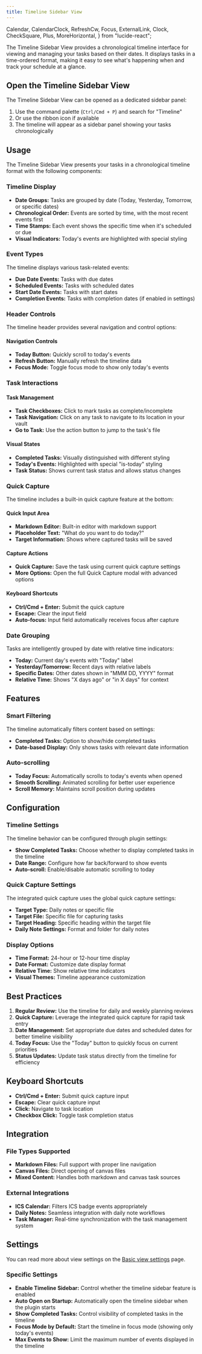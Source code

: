 ```yaml
---
title: Timeline Sidebar View
---
```


  Calendar,
  CalendarClock,
  RefreshCw,
  Focus,
  ExternalLink,
  Clock,
  CheckSquare,
  Plus,
  MoreHorizontal,
} from "lucide-react";

The Timeline Sidebar View provides a chronological timeline interface for viewing and managing your tasks based on their dates. It displays tasks in a time-ordered format, making it easy to see what's happening when and track your schedule at a glance.

<VersionCallout version="9.0.0" />

## Open the Timeline Sidebar View

The Timeline Sidebar View can be opened as a dedicated sidebar panel:

1. Use the command palette (`Ctrl/Cmd + P`) and search for "Timeline"
2. Or use the ribbon icon <CalendarClock className="inline-block w-5 h-5" /> if available
3. The timeline will appear as a sidebar panel showing your tasks chronologically

## Usage

The Timeline Sidebar View presents your tasks in a chronological timeline format with the following components:

### Timeline Display

- **Date Groups:** Tasks are grouped by date (Today, Yesterday, Tomorrow, or specific dates)
- **Chronological Order:** Events are sorted by time, with the most recent events first
- **Time Stamps:** Each event shows the specific time when it's scheduled or due
- **Visual Indicators:** Today's events are highlighted with special styling

### Event Types

The timeline displays various task-related events:

- **Due Date Events:** <Clock className="inline-block w-5 h-5" /> Tasks with due dates
- **Scheduled Events:** Tasks with scheduled dates
- **Start Date Events:** Tasks with start dates  
- **Completion Events:** Tasks with completion dates (if enabled in settings)

### Header Controls

The timeline header provides several navigation and control options:

#### Navigation Controls
- **Today Button:** <Calendar className="inline-block w-5 h-5" /> Quickly scroll to today's events
- **Refresh Button:** <RefreshCw className="inline-block w-5 h-5" /> Manually refresh the timeline data
- **Focus Mode:** <Focus className="inline-block w-5 h-5" /> Toggle focus mode to show only today's events

### Task Interactions

#### Task Management
- **Task Checkboxes:** <CheckSquare className="inline-block w-5 h-5" /> Click to mark tasks as complete/incomplete
- **Task Navigation:** Click on any task to navigate to its location in your vault
- **Go to Task:** <ExternalLink className="inline-block w-5 h-5" /> Use the action button to jump to the task's file

#### Visual States
- **Completed Tasks:** Visually distinguished with different styling
- **Today's Events:** Highlighted with special "is-today" styling
- **Task Status:** Shows current task status and allows status changes

### Quick Capture

The timeline includes a built-in quick capture feature at the bottom:

#### Quick Input Area
- **Markdown Editor:** Built-in editor with markdown support
- **Placeholder Text:** "What do you want to do today?"
- **Target Information:** Shows where captured tasks will be saved

#### Capture Actions
- **Quick Capture:** <Plus className="inline-block w-5 h-5" /> Save the task using current quick capture settings
- **More Options:** <MoreHorizontal className="inline-block w-5 h-5" /> Open the full Quick Capture modal with advanced options

#### Keyboard Shortcuts
- **Ctrl/Cmd + Enter:** Submit the quick capture
- **Escape:** Clear the input field
- **Auto-focus:** Input field automatically receives focus after capture

### Date Grouping

Tasks are intelligently grouped by date with relative time indicators:

- **Today:** Current day's events with "Today" label
- **Yesterday/Tomorrow:** Recent days with relative labels  
- **Specific Dates:** Other dates shown in "MMM DD, YYYY" format
- **Relative Time:** Shows "X days ago" or "in X days" for context

## Features

### Smart Filtering

The timeline automatically filters content based on settings:

- **Completed Tasks:** Option to show/hide completed tasks
- **Date-based Display:** Only shows tasks with relevant date information

### Auto-scrolling

- **Today Focus:** Automatically scrolls to today's events when opened
- **Smooth Scrolling:** Animated scrolling for better user experience
- **Scroll Memory:** Maintains scroll position during updates

## Configuration

### Timeline Settings

The timeline behavior can be configured through plugin settings:

- **Show Completed Tasks:** Choose whether to display completed tasks in the timeline
- **Date Range:** Configure how far back/forward to show events
- **Auto-scroll:** Enable/disable automatic scrolling to today

### Quick Capture Settings

The integrated quick capture uses the global quick capture settings:

- **Target Type:** Daily notes or specific file
- **Target File:** Specific file for capturing tasks
- **Target Heading:** Specific heading within the target file
- **Daily Note Settings:** Format and folder for daily notes

### Display Options

- **Time Format:** 24-hour or 12-hour time display
- **Date Format:** Customize date display format
- **Relative Time:** Show relative time indicators
- **Visual Themes:** Timeline appearance customization

## Best Practices

1. **Regular Review:** Use the timeline for daily and weekly planning reviews
2. **Quick Capture:** Leverage the integrated quick capture for rapid task entry
3. **Date Management:** Set appropriate due dates and scheduled dates for better timeline visibility
4. **Today Focus:** Use the "Today" button to quickly focus on current priorities
5. **Status Updates:** Update task status directly from the timeline for efficiency

## Keyboard Shortcuts

- **Ctrl/Cmd + Enter:** Submit quick capture input
- **Escape:** Clear quick capture input
- **Click:** Navigate to task location
- **Checkbox Click:** Toggle task completion status

## Integration

### File Types Supported

- **Markdown Files:** Full support with proper line navigation
- **Canvas Files:** Direct opening of canvas files
- **Mixed Content:** Handles both markdown and canvas task sources

### External Integrations

- **ICS Calendar:** Filters ICS badge events appropriately
- **Daily Notes:** Seamless integration with daily note workflows
- **Task Manager:** Real-time synchronization with the task management system

## Settings

You can read more about view settings on the [Basic view settings](/docs/task-view/basic-view-settings#basic-settings) page.

### Specific Settings

- **Enable Timeline Sidebar:** Control whether the timeline sidebar feature is enabled
- **Auto Open on Startup:** Automatically open the timeline sidebar when the plugin starts
- **Show Completed Tasks:** Control visibility of completed tasks in the timeline
- **Focus Mode by Default:** Start the timeline in focus mode (showing only today's events)
- **Max Events to Show:** Limit the maximum number of events displayed in the timeline
